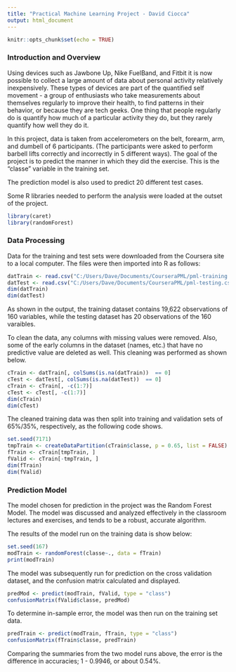 ```yaml
---
title: "Practical Machine Learning Project - David Ciocca"
output: html_document
---
```


```r
knitr::opts_chunk$set(echo = TRUE)
```

### Introduction and Overview

Using devices such as Jawbone Up, Nike FuelBand, and Fitbit it is now possible to collect a large amount of data about personal activity relatively inexpensively. These types of devices are part of the quantified self movement - a group of enthusiasts who take measurements about themselves regularly to improve their health, to find patterns in their behavior, or because they are tech geeks. One thing that people regularly do is quantify how much of a particular activity they do, but they rarely quantify how well they do it. 

In this project, data is taken from accelerometers on the belt, forearm, arm, and dumbell of 6 participants. (The participants were asked to perform barbell lifts correctly and incorrectly in 5 different ways).  The goal of the project is to predict the manner in which they did the exercise. This is the "classe" variable in the training set. 

The prediction model is also used to predict 20 different test cases.

Some R libraries needed to perform the analysis were loaded at the outset of the project.
```r
library(caret)
library(randomForest)
```

### Data Processing

Data for the training and test sets were downloaded from the Coursera site to a local computer.  The files were then imported into R as follows:

```r
datTrain <- read.csv("C:/Users/Dave/Documents/CourseraPML/pml-training.csv")
datTest <- read.csv("C:/Users/Dave/Documents/CourseraPML/pml-testing.csv")
dim(datTrain)
dim(datTest)
```
As shown in the output, the training dataset contains 19,622 observations of 160 variables, while the testing dataset has 20 observations of the 160 varaibles.

To clean the data, any columns with missing values were removed. Also, some of the early columns in the dataset (names, etc.) that have no predictive value are deleted as well.  This cleaning was performed as shown below.

```r
cTrain <- datTrain[, colSums(is.na(datTrain))  == 0]
cTest <- datTest[, colSums(is.na(datTest))  == 0]
cTrain <- cTrain[, -c(1:7)]
cTest <- cTest[, -c(1:7)]
dim(cTrain)
dim(cTest)
```
The cleaned training data was then split into training and validation sets of 65%/35%, respectively, as the following code shows.

```r
set.seed(7171)
tmpTrain <- createDataPartition(cTrain$classe, p = 0.65, list = FALSE)
fTrain <- cTrain[tmpTrain, ]
fValid <- cTrain[-tmpTrain, ]
dim(fTrain)
dim(fValid)
```

### Prediction Model

The model chosen for prediction in the project was the Random Forest Model. The model was discussed and analyzed effectively in the classroom lectures and exercises, and tends to be a robust, accurate algorithm.

The results of the model run on the training data is show below:

```r
set.seed(167)
modTrain <- randomForest(classe~., data = fTrain)
print(modTrain)
```
The model was subsequently run for prediction on the cross validation dataset, and the confusion matrix calculated and displayed.

```r
predMod <- predict(modTrain, fValid, type = "class")
confusionMatrix(fValid$classe, predMod)
```
To determine in-sample error, the model was then run on the training set data.

```r
predTrain <- predict(modTrain, fTrain, type = "class")
confusionMatrix(fTrain$classe, predTrain)
```
Comparing the summaries from the two model runs above, the error is the difference in accuracies; 1 - 0.9946, or about 0.54%.

